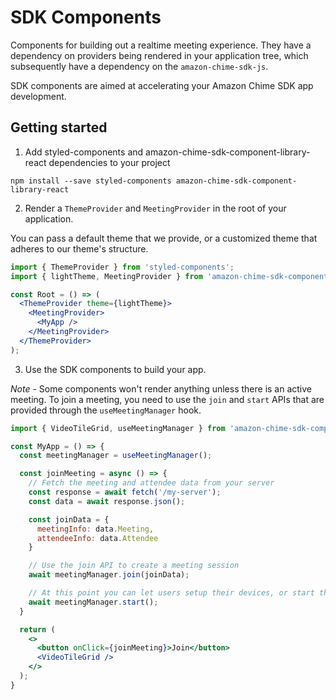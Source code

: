 <Meta title="SDK Components/Introduction" />

# SDK Components

Components for building out a realtime meeting experience. They have a dependency on providers being rendered in your application tree, which subsequently have a dependency on the `amazon-chime-sdk-js`.

SDK components are aimed at accelerating your Amazon Chime SDK app development. 

## Getting started

1. Add styled-components and amazon-chime-sdk-component-library-react dependencies to your project

`npm install --save styled-components amazon-chime-sdk-component-library-react`

2. Render a `ThemeProvider` and `MeetingProvider` in the root of your application. 

You can pass a default theme that we provide, or a customized theme that adheres to our theme's structure.

```jsx
import { ThemeProvider } from 'styled-components';
import { lightTheme, MeetingProvider } from 'amazon-chime-sdk-component-library-react';

const Root = () => (
  <ThemeProvider theme={lightTheme}>
    <MeetingProvider>
      <MyApp />
    </MeetingProvider>
  </ThemeProvider>
);
```

3. Use the SDK components to build your app. 

*Note* - Some components won't render anything unless there is an active meeting. To join a meeting, you need to use the `join` and `start` APIs that are provided through the `useMeetingManager` hook.

```jsx
import { VideoTileGrid, useMeetingManager } from 'amazon-chime-sdk-component-library-react';

const MyApp = () => {
  const meetingManager = useMeetingManager();

  const joinMeeting = async () => {
    // Fetch the meeting and attendee data from your server
    const response = await fetch('/my-server');
    const data = await response.json();

    const joinData = {
      meetingInfo: data.Meeting,
      attendeeInfo: data.Attendee
    }

    // Use the join API to create a meeting session
    await meetingManager.join(joinData);

    // At this point you can let users setup their devices, or start the session immediately
    await meetingManager.start();
  }

  return (
    <>
      <button onClick={joinMeeting}>Join</button>
      <VideoTileGrid />
    </>
  );
}
```
